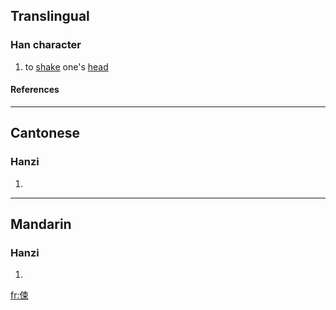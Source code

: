 ==Translingual==
===Han character===
{{Han char|rn=9|rad=人|as=07|sn=9|four=|canj=人木中 (ODL)}}
# to [[shake]] one's [[head]]
====References====
{{Han ref|kx=0104.120|hdz=10157.040|uh=345B|ud=13403}}

----
==Cantonese==
===Hanzi===
{{yue-hanzi|jyut=|y=chuk1}}
# {{defn|Cantonese}}

----
==Mandarin==
===Hanzi===
{{cmn-hanzi|pin=[[sù]] (su4)|wg=su<sup>4</sup>}}
# {{defn|Mandarin}}

[[fr:㑛]]